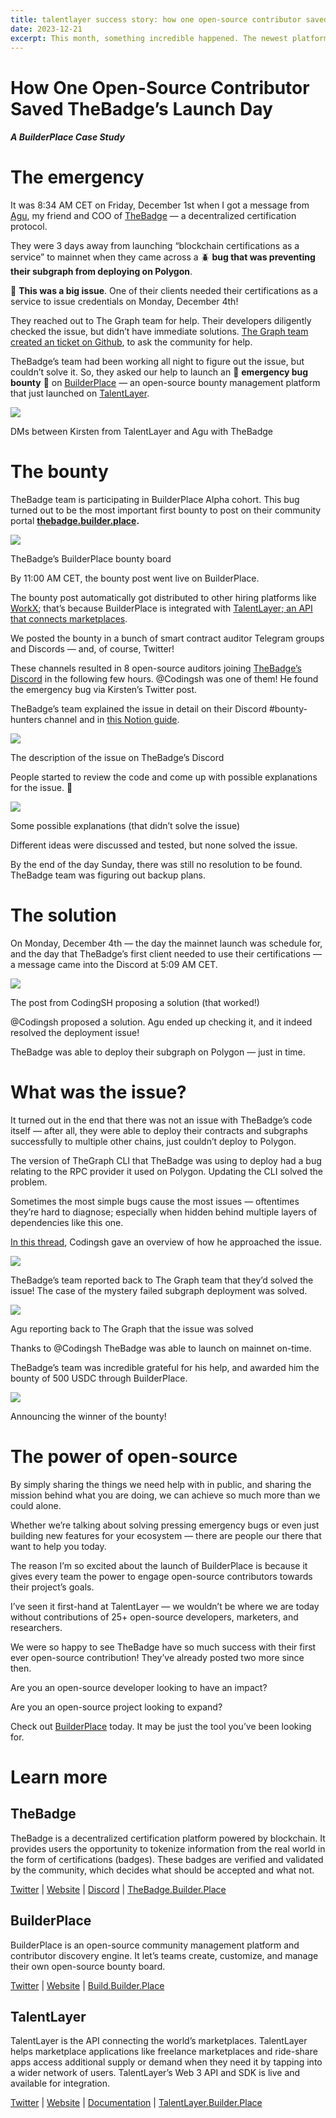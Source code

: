 ```yaml
---
title: talentlayer success story: how one open-source contributor saved TheBadge’s launch day
date: 2023-12-21
excerpt: This month, something incredible happened. The newest platform to launch on TalentLayer, BuilderPlace, ended up helping a startup solve an emergency bug that was preventing their mainnet launch! It all started at 8 AM on Friday...
---
```

  
# How One Open-Source Contributor Saved TheBadge’s Launch Day

##### A BuilderPlace Case Study

# The emergency

It was 8:34 AM CET on Friday, December 1st when I got a message from  [Agu](https://twitter.com/Agupane), my friend and COO of  [TheBadge](https://www.thebadge.xyz/)  — a decentralized certification protocol.

They were 3 days away from launching “blockchain certifications as a service” to mainnet when they came across a 🪲  **bug that was preventing their subgraph from deploying on Polygon**.

🤯  **This was a big issue**. One of their clients needed their certifications as a service to issue credentials on Monday, December 4th!

They reached out to The Graph team for help. Their developers diligently checked the issue, but didn’t have immediate solutions.  [The Graph team created an ticket on Github](https://github.com/graphprotocol/graph-node/issues/5035), to ask the community for help.

TheBadge’s team had been working all night to figure out the issue, but couldn’t solve it. So, they asked our help to launch an 🚨  **emergency bug bounty**  🚨 on  [BuilderPlace](https://builder.place/)  — an open-source bounty management platform that just launched on  [TalentLayer](https://docs.talentlayer.org/).

![](https://miro.medium.com/v2/resize:fit:1400/1*D__-0tvavXMAgRL22dz-eQ.png)

DMs between Kirsten from TalentLayer and Agu with TheBadge

# The bounty

TheBadge team is participating in BuilderPlace Alpha cohort. This bug turned out to be the most important first bounty to post on their community portal  [**thebadge.builder.place**](http://thebadge.builder.place/)**.**

![](https://miro.medium.com/v2/resize:fit:1400/1*DQhQPV4EApGyjj67cgADOw.png)

TheBadge’s BuilderPlace bounty board

By 11:00 AM CET, the bounty post went live on BuilderPlace.

The bounty post automatically got distributed to other hiring platforms like  [WorkX](https://workx.io/); that’s because BuilderPlace is integrated with  [TalentLayer; an API that connects marketplaces](https://docs.talentlayer.org/).

We posted the bounty in a bunch of smart contract auditor Telegram groups and Discords — and, of course, Twitter!

These channels resulted in 8 open-source auditors joining  [TheBadge’s Discord](https://discord.com/invite/FTxtkgbAC4)  in the following few hours. @Codingsh was one of them! He found the emergency bug via Kirsten’s Twitter post.

TheBadge’s team explained the issue in detail on their Discord #bounty-hunters channel and in  [this Notion guide](https://www.notion.so/Emergency-Bug-Bounty-9f51733fe88540ccb5b6fbe4f7cdcc93?pvs=21).

![](https://miro.medium.com/v2/resize:fit:1400/1*JJvvnAdXUUvm1d10eH7EAg.png)

The description of the issue on TheBadge’s Discord

People started to review the code and come up with possible explanations for the issue. 🤔

![](https://miro.medium.com/v2/resize:fit:1400/1*WDdfe70fCUqSz-oSRh5E6A.png)

Some possible explanations (that didn’t solve the issue)

Different ideas were discussed and tested, but none solved the issue.

By the end of the day Sunday, there was still no resolution to be found. TheBadge team was figuring out backup plans.

# The solution

On Monday, December 4th — the day the mainnet launch was schedule for, and the day that TheBadge’s first client needed to use their certifications — a message came into the Discord at 5:09 AM CET.

![](https://miro.medium.com/v2/resize:fit:1400/1*ZgMA6BW0FAtjQuVkIPC0iw.png)

The post from CodingSH proposing a solution (that worked!)

@Codingsh proposed a solution. Agu ended up checking it, and it indeed resolved the deployment issue!

TheBadge was able to deploy their subgraph on Polygon — just in time.

# What was the issue?

It turned out in the end that there was not an issue with TheBadge’s code itself — after all, they were able to deploy their contracts and subgraphs successfully to multiple other chains, just couldn’t deploy to Polygon.

The version of TheGraph CLI that TheBadge was using to deploy had a bug relating to the RPC provider it used on Polygon. Updating the CLI solved the problem.

Sometimes the most simple bugs cause the most issues — oftentimes they’re hard to diagnose; especially when hidden behind multiple layers of dependencies like this one.

[In this thread](https://twitter.com/codingsh/status/1738008073493766617), Codingsh gave an overview of how he approached the issue.

![](https://miro.medium.com/v2/resize:fit:1400/1*iQ_9k8SPvQ3_VB8sH1Ke9A.png)

TheBadge’s team reported back to The Graph team that they’d solved the issue! The case of the mystery failed subgraph deployment was solved.

![](https://miro.medium.com/v2/resize:fit:1400/1*ubULhlRNocz0kFw9LMfXVw.png)

Agu reporting back to The Graph that the issue was solved

Thanks to @Codingsh TheBadge was able to launch on mainnet on-time.

TheBadge’s team was incredible grateful for his help, and awarded him the bounty of 500 USDC through BuilderPlace.

![](https://miro.medium.com/v2/resize:fit:1400/1*vnNA-P6i0_64TOZzIs45Og.png)

Announcing the winner of the bounty!

# The power of open-source

By simply sharing the things we need help with in public, and sharing the mission behind what you are doing, we can achieve so much more than we could alone.

Whether we’re talking about solving pressing emergency bugs or even just building new features for your ecosystem — there are people our there that want to help you today.

The reason I’m so excited about the launch of BuilderPlace is because it gives every team the power to engage open-source contributors towards their project’s goals.

I’ve seen it first-hand at TalentLayer — we wouldn’t be where we are today without contributions of 25+ open-source developers, marketers, and researchers.

We were so happy to see TheBadge have so much success with their first ever open-source contribution! They’ve already posted two more since then.

Are you an open-source developer looking to have an impact?

Are you an open-source project looking to expand?

Check out  [BuilderPlace](https://builder.place/)  today. It may be just the tool you’ve been looking for.

# Learn more

## **TheBadge**

TheBadge is a decentralized certification platform powered by blockchain. It provides users the opportunity to tokenize information from the real world in the form of certifications (badges). These badges are verified and validated by the community, which decides what should be accepted and what not.

[Twitter](https://twitter.com/thebadgexyz)  |  [Website](https://www.thebadge.xyz/)  |  [Discord](https://discord.com/invite/FTxtkgbAC4)  |  [TheBadge.Builder.Place](https://thebadge.builder.place/)

## **BuilderPlace**

BuilderPlace is an open-source community management platform and contributor discovery engine. It let’s teams create, customize, and manage their own open-source bounty board.

[Twitter](https://twitter.com/builderplace)  |  [Website](https://builder.place/)  |  [Build.Builder.Place](https://build.builder.place/)

## **TalentLayer**

TalentLayer is the API connecting the world’s marketplaces. TalentLayer helps marketplace applications like freelance marketplaces and ride-share apps access additional supply or demand when they need it by tapping into a wider network of users. TalentLayer’s Web 3 API and SDK is live and available for integration.

[Twitter](https://twitter.com/TalentLayer)  |  [Website](https://talentlayer.org/)  |  [Documentation](https://docs.talentlayer.org/)  |  [TalentLayer.Builder.Place](https://talentlayer.builder.place/)